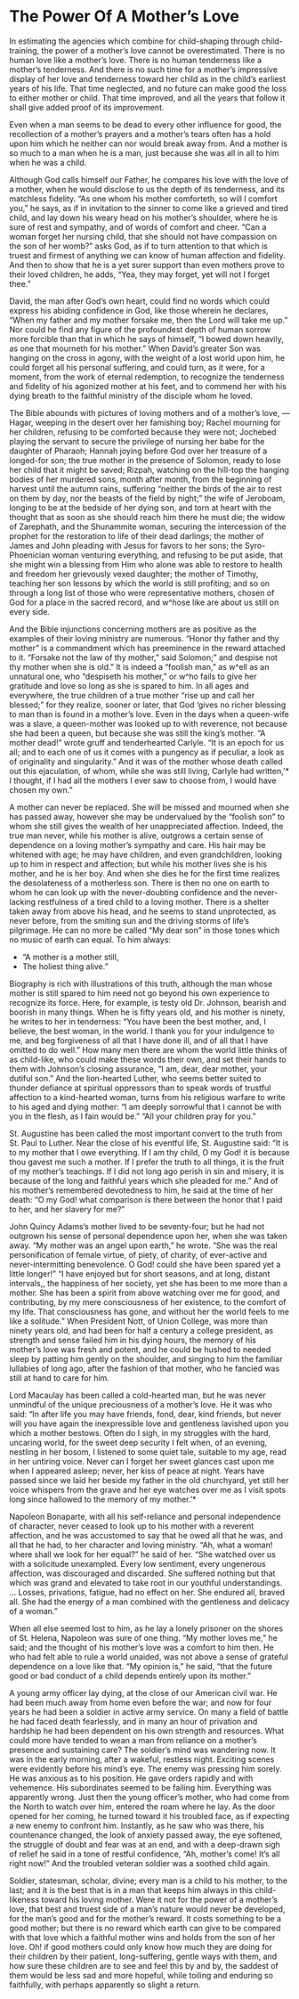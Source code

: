 # The Power Of A Mother's Love

In estimating the agencies which combine for child-shaping through child-training, the power of a mother's love cannot be overestimated. There is no human love like a mother's love. There is no human tenderness like a mother's tenderness. And there is no such time for a mother's impressive display of her love and tenderness toward her child as in the child's earliest years of his life. That time neglected, and no future can make good the loss to either mother or child. That time improved, and all the years that follow it shall give added proof of its improvement.

Even when a man seems to be dead to every other influence for good, the recollection of a mother's prayers and a mother's tears often has a hold upon him which he neither can nor would break away from. And a mother is so much to a man when he is a man, just because she was all in all to him when he was a child.

Although God calls himself our Father, he compares his love with the love of a mother, when he would disclose to us the depth of its tenderness, and its matchless fidelity. "As one whom his mother comforteth, so will I comfort you," he says, as if in invitation to the sinner to come like a grieved and tired child, and lay down his weary head on his mother's shoulder, where he is sure of rest and sympathy, and of words of comfort and cheer. "Can a woman forget her nursing child, that she should not have compassion on the son of her womb?" asks God, as if to turn attention to that which is truest and firmest of anything we can know of human affection and fidelity. And then to show that he is a yet surer support than even mothers prove to their loved children, he adds, "Yea, they may forget, yet will not I forget thee."

David, the man after God's own heart, could find no words which could express his abiding confidence in God, like those wherein he declares, "When my father and my mother forsake me, then the Lord will take me up." Nor could he find any figure of the profoundest depth of human sorrow more forcible than that in which he says of himself, "I bowed down heavily, as one that mourneth for his mother." When David's greater Son was hanging on the cross in agony, with the weight of a lost world upon him, he could forget all his personal suffering, and could turn, as it were, for a moment, from the work of eternal redemption, to recognize the tenderness and fidelity of his agonized mother at his feet, and to commend her with his dying breath to the faithful ministry of the disciple whom he loved.

The Bible abounds with pictures of loving mothers and of a mother's love, — Hagar, weeping in the desert over her famishing boy; Rachel mourning for her children, refusing to be comforted because they were not; Jochebed playing the servant to secure the privilege of nursing her babe for the daughter of Pharaoh; Hannah joying before God over her treasure of a longed-for son; the true mother in the presence of Solomon, ready to lose her child that it might be saved; Rizpah, watching on the hill-top the hanging bodies of her murdered sons, month after month, from the beginning of harvest until the autumn rains, suffering "neither the birds of the air to rest on them by day, nor the beasts of the field by night;" the wife of Jeroboam, longing to be at the bedside of her dying son, and torn at heart with the thought that as soon as she should reach him there he must die; the widow of Zarephath, and the Shunammite woman, securing the intercession of the prophet for the restoration to life of their dead darlings; the mother of James and John pleading with Jesus for favors to her sons; the Syro-Phoenician woman venturing everything, and refusing to be put aside, that she might win a blessing from Him who alone was able to restore to health and freedom her grievously vexed daughter; the mother of Timothy, teaching her son lessons by which the world is still profiting; and so on through a long list of those who were representative mothers, chosen of God for a place in the sacred record, and w^hose like are about us still on every side.

And the Bible injunctions concerning mothers are as positive as the examples of their loving ministry are numerous. "Honor thy father and thy mother" is a commandment which has preeminence in the reward attached to it. "Forsake not the law of thy mother," said Solomon;" and despise not thy mother when she is old." It is indeed a "foolish man," as w^ell as an unnatural one, who "despiseth his mother," or w^ho fails to give her gratitude and love so long as she is spared to him. In all ages and everywhere, the true children of a true mother "rise up and call her blessed;" for they realize, sooner or later, that God 'gives no richer blessing to man than is found in a mother's love. Even in the days when a queen-wife was a slave, a queen-mother was looked up to with reverence, not because she had been a queen, but because she was still the king's mother. "A mother dead!" wrote gruff and tenderhearted Carlyle. "It is an epoch for us all; and to each one of us it comes with a pungency as if peculiar, a look as of originality and singularity." And it was of the mother whose death called out this ejaculation, of whom, while she was still living, Carlyle had written, '* I thought, if I had all the mothers I ever saw to choose from, I would have chosen my own."

A mother can never be replaced. She will be missed and mourned when she has passed away, however she may be undervalued by the "foolish son" to whom she still gives the wealth of her unappreciated affection. Indeed, the true man never, while his mother is alive, outgrows a certain sense of dependence on a loving mother's sympathy and care. His hair may be whitened with age; he may have children, and even grandchildren, looking up to him in respect and affection; but while his mother lives she is his mother, and he is her boy. And when she dies he for the first time realizes the desolateness of a motherless son. There is then no one on earth to whom he can look up with the never-doubting confidence and the never-lacking restfulness of a tired child to a loving mother. There is a shelter taken away from above his head, and he seems to stand unprotected, as never before, from the smiting sun and the driving storms of life's pilgrimage. He can no more be called "My dear son" in those tones which no music of earth can equal. To him always:

::: {.poetry}
- "A mother is a mother still, 
- The holiest thing alive."
:::

Biography is rich with illustrations of this truth, although the man whose mother is still spared to him need not go beyond his own experience to recognize its force. Here, for example, is testy old Dr. Johnson, bearish and boorish in many things. When he is fifty years old, and his mother is ninety, he writes to her in tenderness: "You have been the best mother, and, I believe, the best woman, in the world. I thank you for your indulgence to me, and beg forgiveness of all that I have done ill, and of all that I have omitted to do well." How many men there are whom the world little thinks of as child-like, who could make these words their own, and set their hands to them with Johnson's closing assurance, "I am, dear, dear mother, your dutiful son." And the lion-hearted Luther, who seems better suited to thunder defiance at spiritual oppressors than to speak words of trustful affection to a kind-hearted woman, turns from his religious warfare to write to his aged and dying mother: "I am deeply sorrowful that I cannot be with you in the flesh, as I fain would be." "All your children pray for you."

St. Augustine has been called the most important convert to the truth from St. Paul to Luther. Near the close of his eventful life, St. Augustine said: "It is to my mother that I owe everything. If I am thy child, O my God! it is because thou gavest me such a mother. If I prefer the truth to all things, it is the fruit of my mother's teachings. If I did not long ago perish in sin and misery, it is because of the long and faithful years which she pleaded for me." And of his mother's remembered devotedness to him, he said at the time of her death: "O my God! what comparison is there between the honor that I paid to her, and her slavery for me?"

John Quincy Adams's mother lived to be seventy-four; but he had not outgrown his sense of personal dependence upon her, when she was taken away. "My mother was an angel upon earth," he wrote. "She was the real personification of female virtue, of piety, of charity, of ever-active and never-intermitting benevolence. O God! could she have been spared yet a little longer!" "I have enjoyed but for short seasons, and at long, distant intervals,, the happiness of her society, yet she has been to me more than a mother. She has been a spirit from above watching over me for good, and contributing, by my mere consciousness of her existence, to the comfort of my life. That consciousness has gone, and without her the world feels to me like a solitude." When President Nott, of Union College, was more than ninety years old, and had been for half a century a college president, as strength and sense failed him in his dying hours, the memory of his mother's love was fresh and potent, and he could be hushed to needed sleep by patting him gently on the shoulder, and singing to him the familiar lullabies of long ago, after the fashion of that mother, who he fancied was still at hand to care for him.

Lord Macaulay has been called a cold-hearted man, but he was never unmindful of the unique preciousness of a mother's love. He it was who said: "In after life you may have friends, fond, dear, kind friends, but never will you have again the inexpressible love and gentleness lavished upon you which a mother bestows. Often do I sigh, in my struggles with the hard, uncaring world, for the sweet deep security I felt when, of an evening, nestling in her bosom, I listened to some quiet tale, suitable to my age, read in her untiring voice. Never can I forget her sweet glances cast upon me when I appeared asleep; never, her kiss of peace at night. Years have passed since we laid her beside my father in the old churchyard, yet still her voice whispers from the grave and her eye watches over me as I visit spots long since hallowed to the memory of my mother.'*

Napoleon Bonaparte, with all his self-reliance and personal independence of character, never ceased to look up to his mother with a reverent affection, and he was accustomed to say that he owed all that he was, and all that he had, to her character and loving ministry. "Ah, what a woman! where shall we look for her equal?" he said of her. "She watched over us with a solicitude unexampled. Every low sentiment, every ungenerous affection, was discouraged and discarded. She suffered nothing but that which was grand and elevated to take root in our youthful understandings. ... Losses, privations, fatigue, had no effect on her. She endured all, braved all. She had the energy of a man combined with the gentleness and delicacy of a woman."

When all else seemed lost to him, as he lay a lonely prisoner on the shores of St. Helena, Napoleon was sure of one thing. "My mother loves me," he said; and the thought of his mother's love was a comfort to him then. He who had felt able to rule a world unaided, was not above a sense of grateful dependence on a love like that. "My opinion is," he said, "that the future good or bad conduct of a child depends entirely upon its mother."

A young army officer lay dying, at the close of our American civil war. He had been much away from home even before the war; and now for four years he had been a soldier in active army service. On many a field of battle he had faced death fearlessly, and in many an hour of privation and hardship he had been dependent on his own strength and resources. What could more have tended to wean a man from reliance on a mother's presence and sustaining care? The soldier's mind was wandering now. It was in the early morning, after a wakeful, restless night. Exciting scenes were evidently before his mind's eye. The enemy was pressing him sorely. He was anxious as to his position. He gave orders rapidly and with vehemence. His subordinates seemed to be failing him. Everything was apparently wrong. Just then the young officer's mother, who had come from the North to watch over him, entered the roam where he lay. As the door opened for her coming, he turned toward it his troubled face, as if expecting a new enemy to confront him. Instantly, as he saw who was there, his countenance changed, the look of anxiety passed away, the eye softened, the struggle of doubt and fear was at an end, and with a deep-drawn sigh of relief he said in a tone of restful confidence, "Ah, mother's come! It's all right now!" And the troubled veteran soldier was a soothed child again.

Soldier, statesman, scholar, divine; every man is a child to his mother, to the last; and it is the best that is in a man that keeps him always in this child-likeness toward his loving mother. Were it not for the power of a mother's love, that best and truest side of a man's nature would never be developed, for the man's good and for the mother's reward. It costs something to be a good mother; but there is no reward which earth can give to be compared with that love which a faithful mother wins and holds from the son of her love. Oh! if good mothers could only know how much they are doing for their children by their patient, long-suffering, gentle ways with them, and how sure these children are to see and feel this by and by, the saddest of them would be less sad and more hopeful, while toiling and enduring so faithfully, with perhaps apparently so slight a return.